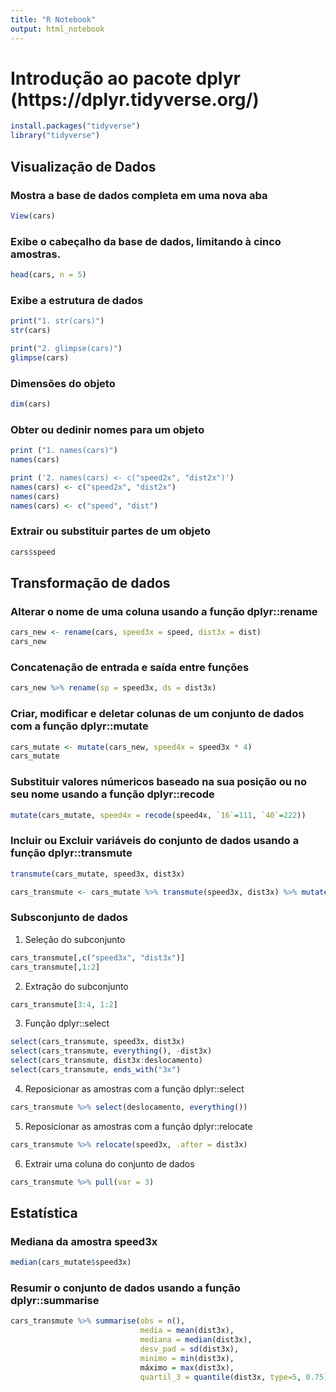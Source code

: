 ```yaml
---
title: "R Notebook"
output: html_notebook
---
```


# Introdução ao pacote dplyr (https://dplyr.tidyverse.org/)

```r
install.packages("tidyverse")
library("tidyverse")
```

## Visualização de Dados

### Mostra a base de dados completa em uma nova aba

```r
View(cars)
```


### Exibe o cabeçalho da base de dados, limitando à cinco amostras.

```r
head(cars, n = 5)
```

### Exibe a estrutura de dados

```r
print("1. str(cars)")
str(cars)

print("2. glimpse(cars)")
glimpse(cars)
```
### Dimensões do objeto

```r
dim(cars)
```

### Obter ou dedinir nomes para um objeto

```r
print ("1. names(cars)")
names(cars)

print ('2. names(cars) <- c("speed2x", "dist2x")')
names(cars) <- c("speed2x", "dist2x")
names(cars)
names(cars) <- c("speed", "dist")
```

### Extrair ou substituir partes de um objeto

```r
cars$speed
```

## Transformação de dados

### Alterar o nome de uma coluna usando a função dplyr::rename

```r
cars_new <- rename(cars, speed3x = speed, dist3x = dist)
cars_new
```

### Concatenação de entrada e saída entre funções

```r
cars_new %>% rename(sp = speed3x, ds = dist3x)
```

### Criar, modificar e deletar colunas de um conjunto de dados com a função dplyr::mutate

```r
cars_mutate <- mutate(cars_new, speed4x = speed3x * 4)
cars_mutate
```

### Substituir valores númericos baseado na sua posição ou no seu nome usando a função dplyr::recode

```r

mutate(cars_mutate, speed4x = recode(speed4x, `16`=111, `40`=222))

```

### Incluir ou Excluir variáveis do conjunto de dados usando a função dplyr::transmute

```r
transmute(cars_mutate, speed3x, dist3x)
```

```r
cars_transmute <- cars_mutate %>% transmute(speed3x, dist3x) %>% mutate(deslocamento = cut(speed3x, c(0, median(speed3x), Inf), c("menores", "maiores")))
```

### Subsconjunto de dados

1. Seleção do subconjunto

```r
cars_transmute[,c("speed3x", "dist3x")]
cars_transmute[,1:2]
```

2. Extração do subconjunto

```r
cars_transmute[3:4, 1:2]
```

3. Função dplyr::select

```r

select(cars_transmute, speed3x, dist3x)
select(cars_transmute, everything(), -dist3x)
select(cars_transmute, dist3x:deslocamento)
select(cars_transmute, ends_with("3x")
```

4. Reposicionar as amostras com a função dplyr::select

```r
cars_transmute %>% select(deslocamento, everything())
```

5. Reposicionar as amostras com a função dplyr::relocate

```r
cars_transmute %>% relocate(speed3x, .after = dist3x)
```
6. Extrair uma coluna do conjunto de dados

```r
cars_transmute %>% pull(var = 3)
```

## Estatística

### Mediana da amostra speed3x

```r
median(cars_mutate$speed3x)
```

### Resumir o conjunto de dados usando a função dplyr::summarise

```r
cars_transmute %>% summarise(obs = n(), 
                             media = mean(dist3x),
                             mediana = median(dist3x),
                             desv_pad = sd(dist3x),
                             minimo = min(dist3x),
                             máximo = max(dist3x),
                             quartil_3 = quantile(dist3x, type=5, 0.75))
```

